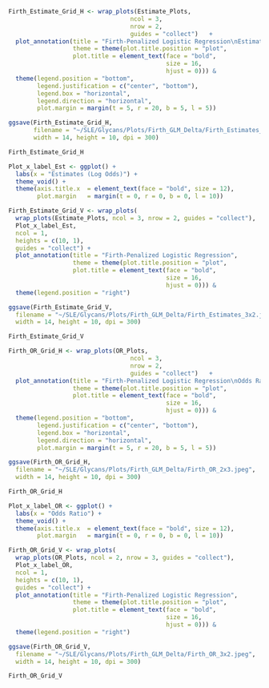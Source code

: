 ```r

Firth_Estimate_Grid_H <- wrap_plots(Estimate_Plots,
                                  ncol = 3,
                                  nrow = 2,         
                                  guides = "collect")   +
  plot_annotation(title = "Firth-Penalized Logistic Regression\nEstimates (Log Odds)", 
                  theme = theme(plot.title.position = "plot",
                  plot.title = element_text(face = "bold",
                                            size = 16, 
                                            hjust = 0))) &
  theme(legend.position = "bottom", 
        legend.justification = c("center", "bottom"),        
        legend.box = "horizontal",      
        legend.direction = "horizontal", 
        plot.margin = margin(t = 5, r = 20, b = 5, l = 5))

ggsave(Firth_Estimate_Grid_H,
       filename = "~/SLE/Glycans/Plots/Firth_GLM_Delta/Firth_Estimates_2x3.jpeg",
       width = 14, height = 10, dpi = 300)

Firth_Estimate_Grid_H

```

```r

Plot_x_label_Est <- ggplot() +
  labs(x = "Estimates (Log Odds)") +
  theme_void() +
  theme(axis.title.x  = element_text(face = "bold", size = 12),
        plot.margin   = margin(t = 0, r = 0, b = 0, l = 10))

Firth_Estimate_Grid_V <- wrap_plots(
  wrap_plots(Estimate_Plots, ncol = 3, nrow = 2, guides = "collect"),
  Plot_x_label_Est,
  ncol = 1,
  heights = c(10, 1),    
  guides = "collect") +
  plot_annotation(title = "Firth-Penalized Logistic Regression", 
                  theme = theme(plot.title.position = "plot",
                  plot.title = element_text(face = "bold",
                                            size = 16, 
                                            hjust = 0))) &
  theme(legend.position = "right")

ggsave(Firth_Estimate_Grid_V,
  filename = "~/SLE/Glycans/Plots/Firth_GLM_Delta/Firth_Estimates_3x2.jpeg",
  width = 14, height = 10, dpi = 300)

Firth_Estimate_Grid_V

```

```r

Firth_OR_Grid_H <- wrap_plots(OR_Plots,
                                  ncol = 3,
                                  nrow = 2,         
                                  guides = "collect")   +
  plot_annotation(title = "Firth-Penalized Logistic Regression\nOdds Ratio", 
                  theme = theme(plot.title.position = "plot",
                  plot.title = element_text(face = "bold",
                                            size = 16, 
                                            hjust = 0))) &
  theme(legend.position = "bottom", 
        legend.justification = c("center", "bottom"),        
        legend.box = "horizontal",      
        legend.direction = "horizontal", 
        plot.margin = margin(t = 5, r = 20, b = 5, l = 5))

ggsave(Firth_OR_Grid_H,
  filename = "~/SLE/Glycans/Plots/Firth_GLM_Delta/Firth_OR_2x3.jpeg",
  width = 14, height = 10, dpi = 300)

Firth_OR_Grid_H

```


```r

Plot_x_label_OR <- ggplot() +
  labs(x = "Odds Ratio") +
  theme_void() +
  theme(axis.title.x  = element_text(face = "bold", size = 12),
        plot.margin   = margin(t = 0, r = 0, b = 0, l = 10))

Firth_OR_Grid_V <- wrap_plots(
  wrap_plots(OR_Plots, ncol = 2, nrow = 3, guides = "collect"),
  Plot_x_label_OR,
  ncol = 1,
  heights = c(10, 1),    
  guides = "collect") +
  plot_annotation(title = "Firth-Penalized Logistic Regression", 
                  theme = theme(plot.title.position = "plot",
                  plot.title = element_text(face = "bold",
                                            size = 16, 
                                            hjust = 0))) &
  theme(legend.position = "right")

ggsave(Firth_OR_Grid_V,
  filename = "~/SLE/Glycans/Plots/Firth_GLM_Delta/Firth_OR_3x2.jpeg",
  width = 14, height = 10, dpi = 300)

Firth_OR_Grid_V

```

